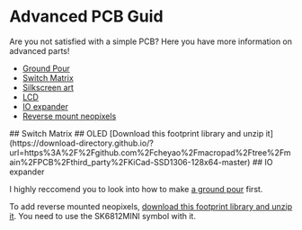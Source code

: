 # Advanced PCB Guid

Are you not satisfied with a simple PCB? Here you have more information on advanced parts!

- [Ground Pour](#ground)
- [Switch Matrix](#matrix)
- [Silkscreen art](#silkscreen)
- [LCD](#lcd)
- [IO expander](#expander)
- [Reverse mount neopixels](#rneopixels)

<a name="matrix"/>
## Switch Matrix


<a name="lcd"/>
## OLED
[Download this footprint library and unzip it](https://download-directory.github.io/?url=https%3A%2F%2Fgithub.com%2Fcheyao%2Fmacropad%2Ftree%2Fmain%2FPCB%2Fthird_party%2FKiCad-SSD1306-128x64-master)

<a name="expander"/>
## IO expander

<a name="rneopixels"/>

I highly reccomend you to look into how to make [a ground pour](#ground) first.

To add reverse mounted neopixels, [download this footprint library and unzip it](https://download-directory.github.io/?url=https%3A%2F%2Fgithub.com%2Fcheyao%2Fmacropad%2Ftree%2Fmain%2FPCB%2Fthird_party%2Fneopixel.petty). You need to use the SK6812MINI symbol with it.
